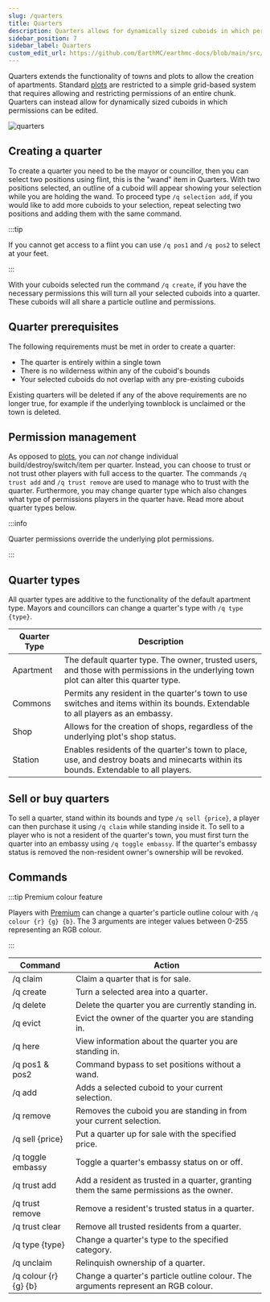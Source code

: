 ```yaml
---
slug: /quarters
title: Quarters
description: Quarters allows for dynamically sized cuboids in which permissions can be edited.
sidebar_position: 7
sidebar_label: Quarters
custom_edit_url: https://github.com/EarthMC/earthmc-docs/blob/main/src/docs/quarters.mdx
---
```


Quarters extends the functionality of towns and plots to allow the creation of apartments. Standard [plots](https://earthmc.net/docs/town#plots) are restricted to a simple grid-based system that requires allowing and restricting permissions of an entire chunk. Quarters can instead allow for dynamically sized cuboids in which permissions can be edited.

![quarters](/img/quarters.png)

## Creating a quarter

To create a quarter you need to be the mayor or councillor, then you can select two positions using flint, this is the "wand" item in Quarters. With two positions selected, an outline of a cuboid will appear showing your selection while you are holding the wand. To proceed type `/q selection add`, if you would like to add more cuboids to your selection, repeat selecting two positions and adding them with the same command.

:::tip

If you cannot get access to a flint you can use `/q pos1` and `/q pos2` to select at your feet.

:::

With your cuboids selected run the command `/q create`, if you have the necessary permissions this will turn all your selected cuboids into a quarter. These cuboids will all share a particle outline and permissions.

## Quarter prerequisites

The following requirements must be met in order to create a quarter:

- The quarter is entirely within a single town
- There is no wilderness within any of the cuboid's bounds
- Your selected cuboids do not overlap with any pre-existing cuboids

Existing quarters will be deleted if any of the above requirements are no longer true, for example if the underlying townblock is unclaimed or the town is deleted.

## Permission management

As opposed to [plots](https://earthmc.net/docs/town#plots), you can *not* change individual build/destroy/switch/item per quarter. Instead, you can choose to trust or not trust other players with full access to the quarter. The commands `/q trust add` and `/q trust remove` are used to manage who to trust with the quarter. Furthermore, you may change quarter type which also changes what type of permissions players in the quarter have. Read more about quarter types below.

:::info

Quarter permissions override the underlying plot permissions. 

:::


## Quarter types

All quarter types are additive to the functionality of the default apartment type. Mayors and councillors can change a quarter's type with `/q type {type}`.

| Quarter Type | Description                                                                                                                                                   |
|--------------|---------------------------------------------------------------------------------------------------------------------------------------------------------------|
| Apartment    | The default quarter type. The owner, trusted users, and those with permissions in the underlying town plot can alter this quarter type. |
| Commons      | Permits any resident in the quarter's town to use switches and items within its bounds. Extendable to all players as an embassy.                               |
| Shop         | Allows for the creation of shops, regardless of the underlying plot's shop status.                                                                            |
| Station      | Enables residents of the quarter's town to place, use, and destroy boats and minecarts within its bounds. Extendable to all players.                          |


## Sell or buy quarters

To sell a quarter, stand within its bounds and type `/q sell {price}`, a player can then purchase it using `/q claim` while standing inside it. To sell to a player who is not a resident of the quarter's town, you must first turn the quarter into an embassy using `/q toggle embassy`. If the quarter's embassy status is removed the non-resident owner's ownership will be revoked.


## Commands

:::tip Premium colour feature

Players with [Premium](https://earthmc.net/docs/premium) can change a quarter's particle outline colour with `/q colour {r} {g} {b}`. The 3 arguments are integer values between 0-255 representing an RGB colour.

:::

| Command          | Action                                                           |
|------------------|------------------------------------------------------------------|
| /q claim       | Claim a quarter that is for sale.                                |
| /q create      | Turn a selected area into a quarter.                             |
| /q delete      | Delete the quarter you are currently standing in.                |
| /q evict       | Evict the owner of the quarter you are standing in.              |
| /q here        | View information about the quarter you are standing in.          |
| /q pos1 & pos2 | Command bypass to set positions without a wand.                  |
| /q add         | Adds a selected cuboid to your current selection.                |
| /q remove      | Removes the cuboid you are standing in from your current selection. |
| /q sell {price}| Put a quarter up for sale with the specified price.               |
| /q toggle embassy | Toggle a quarter's embassy status on or off.                   |
| /q trust add   | Add a resident as trusted in a quarter, granting them the same permissions as the owner.                          |
| /q trust remove| Remove a resident's trusted status in a quarter.                       |
| /q trust clear | Remove all trusted residents from a quarter.                     |
| /q type {type} | Change a quarter's type to the specified category.               |
| /q unclaim     | Relinquish ownership of a quarter.                               |
| /q colour {r} {g} {b} | Change a quarter's particle outline colour. The arguments represent an RGB colour.             |
